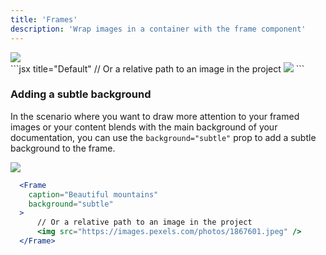 ```yaml
---
title: 'Frames'
description: 'Wrap images in a container with the frame component'
---
```


<Frame caption="Beautiful mountains">
  <img src="https://images.pexels.com/photos/1867601/pexels-photo-1867601.jpeg" />
</Frame>

<Aside>

<CodeBlock title="Default">
  ```jsx title="Default"
    <Frame
      caption="Beautiful mountains"
    >
        // Or a relative path to an image in the project
        <img src="https://images.pexels.com/photos/1867601.jpeg" />
    </Frame>
  ```
</CodeBlock>

</Aside>

### Adding a subtle background

In the scenario where you want to draw more attention to your framed images or your content blends with the main background of your documentation, you can use the `background="subtle"` prop to add a subtle background to the frame.

<Frame caption="Beautiful mountains" background="subtle">
  <img src="https://images.pexels.com/photos/1867601/pexels-photo-1867601.jpeg" />
</Frame>

```jsx title="Subtle background" {3}
  <Frame
    caption="Beautiful mountains"
    background="subtle"
  >
      // Or a relative path to an image in the project
      <img src="https://images.pexels.com/photos/1867601.jpeg" />
  </Frame>
```
